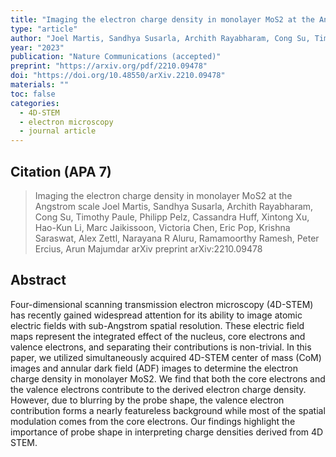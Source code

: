 ```yaml
---
title: "Imaging the electron charge density in monolayer MoS2 at the Angstrom scale"
type: "article"
author: "Joel Martis, Sandhya Susarla, Archith Rayabharam, Cong Su, Timothy Paule, Philipp Pelz, Cassandra Huff, Xintong Xu, Hao-Kun Li, Marc Jaikissoon, Victoria Chen, Eric Pop, Krishna Saraswat, Alex Zettl, Narayana R Aluru, Ramamoorthy Ramesh, Peter Ercius, Arun Majumdar"
year: "2023"
publication: "Nature Communications (accepted)"
preprint: "https://arxiv.org/pdf/2210.09478"
doi: "https://doi.org/10.48550/arXiv.2210.09478"
materials: ""
toc: false
categories:
  - 4D-STEM
  - electron microscopy
  - journal article
---
```


## Citation (APA 7)

> Imaging the electron charge density in monolayer MoS2 at the Angstrom scale
Joel Martis, Sandhya Susarla, Archith Rayabharam, Cong Su, Timothy Paule, Philipp Pelz, Cassandra Huff, Xintong Xu, Hao-Kun Li, Marc Jaikissoon, Victoria Chen, Eric Pop, Krishna Saraswat, Alex Zettl, Narayana R Aluru, Ramamoorthy Ramesh, Peter Ercius, Arun Majumdar
arXiv preprint arXiv:2210.09478


## Abstract

Four-dimensional scanning transmission electron microscopy (4D-STEM) has recently gained widespread attention for its ability to image atomic electric fields with sub-Angstrom spatial resolution. These electric field maps represent the integrated effect of the nucleus, core electrons and valence electrons, and separating their contributions is non-trivial. In this paper, we utilized simultaneously acquired 4D-STEM center of mass (CoM) images and annular dark field (ADF) images to determine the electron charge density in monolayer MoS2. We find that both the core electrons and the valence electrons contribute to the derived electron charge density. However, due to blurring by the probe shape, the valence electron contribution forms a nearly featureless background while most of the spatial modulation comes from the core electrons. Our findings highlight the importance of probe shape in interpreting charge densities derived from 4D STEM.



